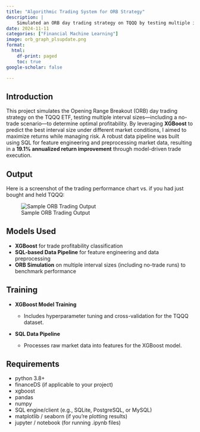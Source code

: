 ```yaml
---
title: "Algorithmic Trading System for ORB Strategy"
description: |
    Simulated an ORB day trading strategy on TQQQ by testing multiple interval sizes and leveraging XGBoost with an SQL-based data pipeline to predict optimal trade conditions, achieving a 19.1% annualized return improvement.
date: 2024-11-11
categories: ["Financial Machine Learning"]
image: orb_graph_plsupdate.png
format:
  html:
    df-print: paged
    toc: true
google-scholar: false

---
```


## Introduction

This project simulates the Opening Range Breakout (ORB) day trading strategy on the TQQQ ETF, testing multiple interval sizes—including a no-trade scenario—to determine optimal profitability. By leveraging **XGBoost** to predict the best interval size under different market conditions, I aimed to maximize returns while managing risk. A robust data pipeline was built using SQL for feature engineering and preprocessing market data, resulting in a **19.1% annualized return improvement** through model-driven trade execution.

## Output

Here is a screenshot of the trading performance chart vs. if you had just bought and held TQQQ:

![Sample ORB Trading Output](orb_graph_plsupdate.png)

## Models Used

- **XGBoost** for trade profitability classification  
- **SQL-based Data Pipeline** for feature engineering and data preprocessing  
- **ORB Simulation** on multiple interval sizes (including no-trade runs) to benchmark performance

## Training

- **XGBoost Model Training**  
  - Includes hyperparameter tuning and cross-validation for the TQQQ dataset.

- **SQL Data Pipeline**  
  
  - Processes raw market data into features for the XGBoost model.

## Requirements

- python 3.8+
- financeDS (if applicable to your project)
- xgboost
- pandas
- numpy
- SQL engine/client (e.g., SQLite, PostgreSQL, or MySQL)
- matplotlib / seaborn (if you’re plotting results)
- jupyter / notebook (for running .ipynb files)
